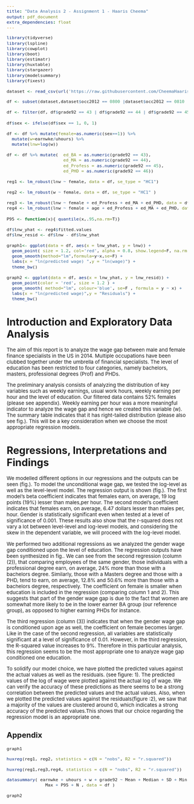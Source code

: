 ---
title: "Data Analysis 2 - Assignment 1 - Haaris Cheema"
output: pdf_document
extra_dependencies: float
---

<style type="text/css">
  body{
  font-size: 10pt;
}
</style>


```{r setup, include= FALSE}
library(tidyverse)
library(lspline)
library(cowplot)
library(boot)
library(estimatr)
library(huxtable)
library(stargazer)
library(modelsummary)
library(fixest)

dataset <- read_csv(url('https://raw.githubusercontent.com/CheemaHaaris/DA2/main/data/morg-2014-emp.csv?token=AVUUXBYSLRF7RRRYTEH4HPDBVHHOS'))
```

```{r, echo=FALSE, warning=FALSE}
df <- subset(dataset,dataset$occ2012 == 0800 |dataset$occ2012 == 0810 |dataset$occ2012 == 0820 | dataset$occ2012 == 0830| dataset$occ2012 == 0840| dataset$occ2012 == 0850| dataset$occ2012 == 0860| dataset$occ2012 == 0900| dataset$occ2012 == 0910| dataset$occ2012 == 0930| dataset$occ2012 == 0940| dataset$occ2012 == 0950)

df <- filter(df, df$grade92 == 43 | df$grade92 == 44 | df$grade92 == 45 | df$grade92 == 46)

df$sex <- ifelse(df$sex == 1, 0, 1)

df <- df %>% mutate(female=as.numeric(sex==1)) %>%
  mutate(w=earnwke/uhours) %>%
  mutate(lnw=log(w))

df <- df %>% mutate(  ed_BA = as.numeric(grade92 == 43),
                      ed_MA = as.numeric(grade92 == 44),
                      ed_Profess = as.numeric(grade92 == 45),
                      ed_PHD = as.numeric(grade92 == 46))

reg1 <- lm_robust(lnw ~ female, data = df, se_type = "HC1")

reg2 <- lm_robust(w ~ female, data = df, se_type = "HC1" )

reg3 <- lm_robust(lnw ~ female + ed_Profess + ed_MA + ed_PHD, data = df, se_type = "HC1")
reg4 <- lm_robust(lnw ~ female + age + ed_Profess + ed_MA + ed_PHD, data=df, se_type = "HC1")

P95 <- function(x){ quantile(x,.95,na.rm=T)}

df$lnw_yhat <- reg4$fitted.values
df$lnw_resid <- df$lnw - df$lnw_yhat

graph1<- ggplot(data = df, aes(x = lnw_yhat, y = lnw)) +
  geom_point( size = 1.2, col='red', alpha = 0.8, show.legend=F, na.rm = TRUE) + 
  geom_smooth(method="lm",formula=y~x,se=F) +
  labs(x = "ln(predicted wage) ",y = "ln(wage)") +
  theme_bw()

graph2 <- ggplot(data = df, aes(x = lnw_yhat, y = lnw_resid)) +
  geom_point(color = 'red', size = 1.2 ) + 
  geom_smooth( method="lm", colour='blue', se=F , formula = y ~ x) +
  labs(x = "ln(predicted wage)",y = "Residuals") +
  theme_bw()


```

# Introduction and Exploratory Data Analysis

The aim of this report is to analyze the wage gap between male and female finance specialists in the US in 2014. Multiple occupations have been clubbed together under the umbrella of financial specialists. The level of education has been restricted to four categories, namely bachelors, masters, professional degrees (Prof) and PHDs.

The preliminary analysis consists of analyzing the distribution of key variables such as weekly earnings, usual work hours, weekly earning per hour and the level of education. Our filtered data contains 52% females (please see appendix). Weekly earning per hour was a more meaningful indicator to analyze the wage gap and hence we created this variable (w). The summary table indicates that it has right-tailed distribution (please also see fig.). This will be a key consideration when we choose the most appropriate regression models.

# Regressions, Interpretations and Findings

We modelled different options in our regressions and the outputs can be seen (fig.). To model the unconditional wage gap, we tested the log-level as well as the level-level model. The regression output is shown (fig.). The first model's beta coefficient indicates that females earn, on average, 19 log points (19%)  lesser than males,per hour. The second model's coefficient indicates that females earn, on average, 6.47 dollars lesser than males per, hour. Gender is statistically significant even when tested at a level of significance of 0.001. These results also show that the r-squared does not vary a lot between level-level and log-level models, and considering the skew in the dependent variable, we will proceed with the log-level model. 

We performed two additional regressions as we analyzed the gender wage gap conditioned upon the level of education. The regression outputs have been synthesized in fig.. We can see from the second regression (column (2)), that comparing employees of the same gender, those individuals with a professional degree earn, on average, 24% more than those with a bachelors degree. Similarly, those with a Masters degree and those with a PHD, tend to earn, on average, 12.8% and 50.6% more than those with a bachelors degree, respectively. The coefficient on female is smaller when education is included in the regression (comparing column 1 and 2). This suggests that part of the gender wage gap is due to the fact that women are somewhat more likely to be in the lower earner BA group (our reference group), as opposed to higher earning PHDs for instance.

The third regression (column (3)) indicates that when the gender wage gap is conditioned upon age as well, the coefficient on female becomes larger. Like in the case of the second regression, all variables are statistically significant at a level of significance of 0.01. However, in the third regression, the R-squared value increases to 9%. Therefore in this particular analysis, this regression seems to be the most appropriate one to analyze wage gap conditioned one education.

To solidify our model choice, we have plotted the predicted values against the actual values as well as the residuals. (see figure: 1). The predicted values of the log of wage were plotted against the actual log of wage. We can verify the accuracy of these predictions as there seems to be a strong correlation between the predicted values and the actual values. Also, when we plotted the predicted values against the residuals(figure :2), we saw that a majority of the values are clustered around 0, which indicates a strong accuracy of the predicted values.This shows that our choice regarding the regression model is an appropriate one.

## Appendix 


```{r, echo=FALSE, message=FALSE, fig.height=3, fig.cap="Plotting predicted values against actual values"}

graph1

```
\pagebreak

```{r, echo=FALSE}
huxreg(reg1, reg2, statistics = c(N = "nobs", R2 = "r.squared"))
```
\pagebreak

```{r, echo=FALSE, fig.height=2}

huxreg(reg1,reg3,reg4, statistics = c(N = "nobs", R2 = "r.squared"))

```



```{r, echo=FALSE}

datasummary( earnwke + uhours + w + grade92 ~ Mean + Median + SD + Min + 
               Max + P95 + N , data = df )
```


```{r, echo=FALSE, fig.height = 3, fig.cap="Plotting predicted values against residuals"}

graph2 

```
